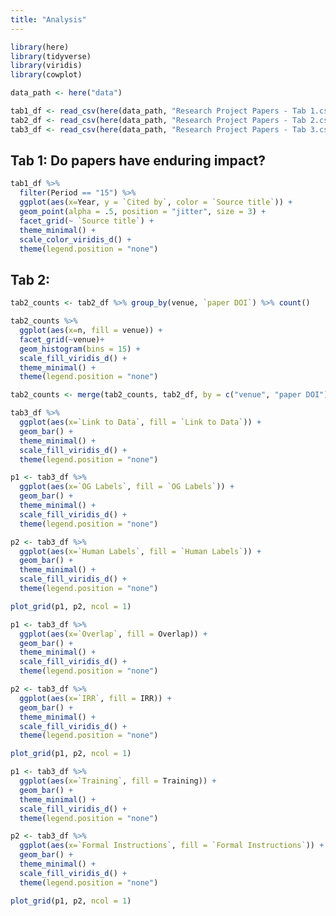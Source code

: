 ```yaml
---
title: "Analysis"
---
```



```r
library(here)
library(tidyverse)
library(viridis)
library(cowplot)

data_path <- here("data")
```

```r
tab1_df <- read_csv(here(data_path, "Research Project Papers - Tab 1.csv"))
tab2_df <- read_csv(here(data_path, "Research Project Papers - Tab 2.csv"))
tab3_df <- read_csv(here(data_path, "Research Project Papers - Tab 3.csv"))
```

## Tab 1: Do papers have enduring impact?

```r
tab1_df %>% 
  filter(Period == "15") %>%
  ggplot(aes(x=Year, y = `Cited by`, color = `Source title`)) +
  geom_point(alpha = .5, position = "jitter", size = 3) +
  facet_grid(~ `Source title`) +
  theme_minimal() + 
  scale_color_viridis_d() +
  theme(legend.position = "none")
```

## Tab 2: 

```r
tab2_counts <- tab2_df %>% group_by(venue, `paper DOI`) %>% count() 

tab2_counts %>%
  ggplot(aes(x=n, fill = venue)) +
  facet_grid(~venue)+
  geom_histogram(bins = 15) +
  scale_fill_viridis_d() +
  theme_minimal() +
  theme(legend.position = "none")

tab2_counts <- merge(tab2_counts, tab2_df, by = c("venue", "paper DOI"))
```

```r
tab3_df %>%
  ggplot(aes(x=`Link to Data`, fill = `Link to Data`)) +
  geom_bar() +
  theme_minimal() +
  scale_fill_viridis_d() +
  theme(legend.position = "none")
```

```r
p1 <- tab3_df %>%
  ggplot(aes(x=`OG Labels`, fill = `OG Labels`)) +
  geom_bar() +
  theme_minimal() +
  scale_fill_viridis_d() +
  theme(legend.position = "none")

p2 <- tab3_df %>%
  ggplot(aes(x=`Human Labels`, fill = `Human Labels`)) +
  geom_bar() +
  theme_minimal() +
  scale_fill_viridis_d() +
  theme(legend.position = "none")

plot_grid(p1, p2, ncol = 1)
```

```r
p1 <- tab3_df %>%
  ggplot(aes(x=`Overlap`, fill = Overlap)) +
  geom_bar() +
  theme_minimal() +
  scale_fill_viridis_d() +
  theme(legend.position = "none")

p2 <- tab3_df %>%
  ggplot(aes(x=`IRR`, fill = IRR)) +
  geom_bar() +
  theme_minimal() +
  scale_fill_viridis_d() +
  theme(legend.position = "none")

plot_grid(p1, p2, ncol = 1)
```

```r
p1 <- tab3_df %>%
  ggplot(aes(x=`Training`, fill = Training)) +
  geom_bar() +
  theme_minimal() +
  scale_fill_viridis_d() +
  theme(legend.position = "none")

p2 <- tab3_df %>%
  ggplot(aes(x=`Formal Instructions`, fill = `Formal Instructions`)) +
  geom_bar() +
  theme_minimal() +
  scale_fill_viridis_d() +
  theme(legend.position = "none")

plot_grid(p1, p2, ncol = 1)
```



